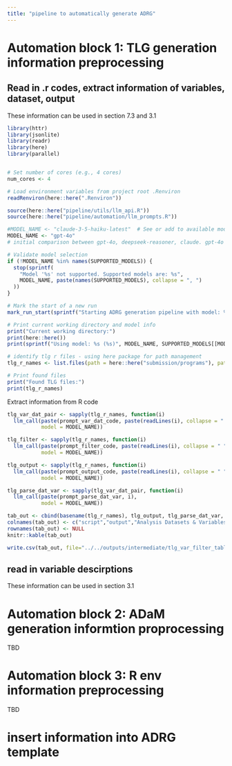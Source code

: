 ```yaml
---
title: "pipeline to automatically generate ADRG"
---
```


# Automation block 1: TLG generation information preprocessing

## Read in .r codes, extract information of variables, dataset, output

These information can be used in section 7.3 and 3.1

```r
library(httr)
library(jsonlite)
library(readr)
library(here)
library(parallel)


# Set number of cores (e.g., 4 cores)
num_cores <- 4

# Load environment variables from project root .Renviron
readRenviron(here::here(".Renviron"))

source(here::here("pipeline/utils/llm_api.R"))
source(here::here("pipeline/automation/llm_prompts.R"))

#MODEL_NAME <- "claude-3-5-haiku-latest"  # See or add to available models in llm_api.R
MODEL_NAME <- "gpt-4o"
# initial comparison between gpt-4o, deepseek-reasoner, claude. gpt-4o & claude gave more consistent result with cleaner formatting

# Validate model selection
if (!MODEL_NAME %in% names(SUPPORTED_MODELS)) {
  stop(sprintf(
    "Model '%s' not supported. Supported models are: %s",
    MODEL_NAME, paste(names(SUPPORTED_MODELS), collapse = ", ")
  ))
}

# Mark the start of a new run
mark_run_start(sprintf("Starting ADRG generation pipeline with model: %s", MODEL_NAME))

# Print current working directory and model info
print("Current working directory:")
print(here::here())
print(sprintf("Using model: %s (%s)", MODEL_NAME, SUPPORTED_MODELS[[MODEL_NAME]]$provider))

# identify tlg r files - using here package for path management
tlg_r_names <- list.files(path = here::here("submission/programs"), pattern = "^tlf.*\\.r$", full.names = TRUE)

# Print found files
print("Found TLG files:")
print(tlg_r_names)
```



Extract information from R code

```r
tlg_var_dat_pair <- sapply(tlg_r_names, function(i)
  llm_call(paste(prompt_var_dat_code, paste(readLines(i), collapse = " ")), 
           model = MODEL_NAME))

tlg_filter <- sapply(tlg_r_names, function(i)
  llm_call(paste(prompt_filter_code, paste(readLines(i), collapse = " ")), 
           model = MODEL_NAME))

tlg_output <- sapply(tlg_r_names, function(i)
  llm_call(paste(prompt_output_code, paste(readLines(i), collapse = " ")), 
           model = MODEL_NAME))

tlg_parse_dat_var <- sapply(tlg_var_dat_pair, function(i)
  llm_call(paste(prompt_parse_dat_var, i), 
           model = MODEL_NAME))
```

```r
tab_out <- cbind(basename(tlg_r_names), tlg_output, tlg_parse_dat_var, tlg_filter)
colnames(tab_out) <- c("script","output","Analysis Datasets & Variables","selection criteria")
rownames(tab_out) <- NULL
knitr::kable(tab_out)

write.csv(tab_out, file="../../outputs/intermediate/tlg_var_filter_table.csv", row.names = FALSE)
```



## read in variable descirptions

These information can be used in section 3.1

# Automation block 2: ADaM generation informtion proprocessing

TBD

# Automation block 3: R env information preprocessing

TBD

# insert information into ADRG template